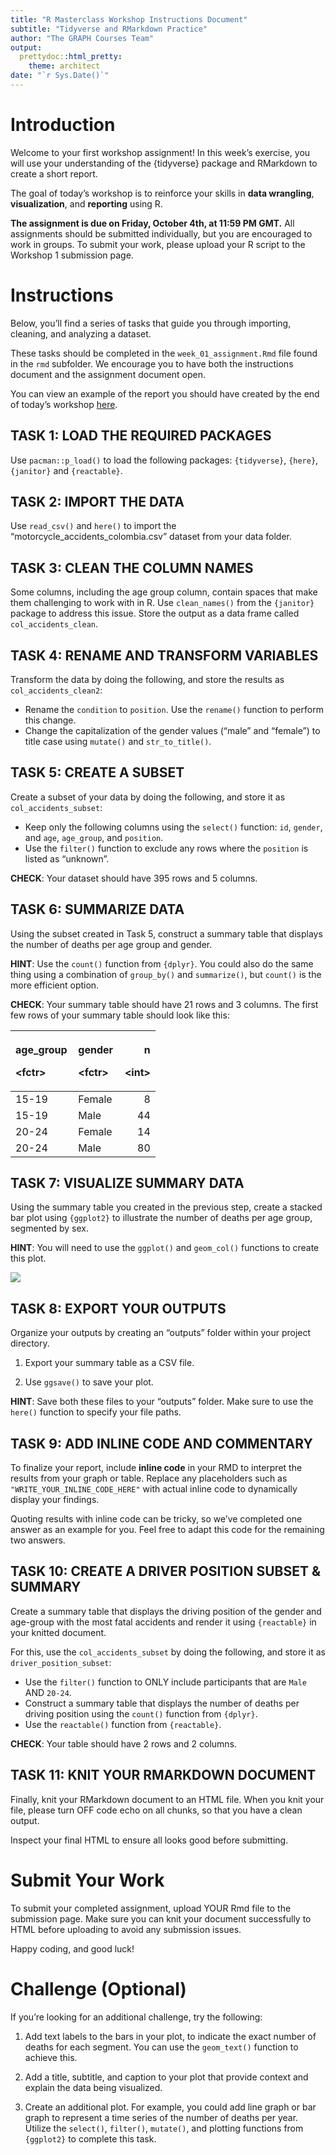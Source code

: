 ```yaml
---
title: "R Masterclass Workshop Instructions Document"
subtitle: "Tidyverse and RMarkdown Practice"
author: "The GRAPH Courses Team"
output:
  prettydoc::html_pretty:
    theme: architect
date: "`r Sys.Date()`"
---
```


# Introduction

Welcome to your first workshop assignment! In this week's exercise, you will use your understanding of the {tidyverse} package and RMarkdown to create a short report. 

The goal of today's workshop is to reinforce your skills in **data wrangling**, **visualization**, and **reporting** using R.

**The assignment is due on Friday, October 4th, at 11:59 PM GMT.** All assignments should be submitted individually, but you are encouraged to work in groups. To submit your work, please upload your R script to the Workshop 1 submission page.


# Instructions

Below, you'll find a series of tasks that guide you through importing, cleaning, and analyzing a dataset.

These tasks should be completed in the `week_01_assignment.Rmd` file found in the `rmd` subfolder. We encourage you to have both the instructions document and the assignment document open.

You can view an example of the report you should have created by the end of today's workshop [here]().

## TASK 1: LOAD THE REQUIRED PACKAGES

Use `pacman::p_load()` to load the following packages: `{tidyverse}`, `{here}`, `{janitor}` and `{reactable}`.

## TASK 2: IMPORT THE DATA

Use `read_csv()` and `here()` to import the "motorcycle_accidents_colombia.csv" dataset from your data folder.

## TASK 3: CLEAN THE COLUMN NAMES

Some columns, including the age group column, contain spaces that make them challenging to work with in R. Use `clean_names()` from the `{janitor}` package to address this issue. Store the output as a data frame called `col_accidents_clean`.

## TASK 4: RENAME AND TRANSFORM VARIABLES

Transform the data by doing the following, and store the results as `col_accidents_clean2`:

-   Rename the `condition` to `position`. Use the `rename()` function to perform this change.
-   Change the capitalization of the gender values ("male" and "female") to title case using `mutate()` and `str_to_title()`.

## TASK 5: CREATE A SUBSET

Create a subset of your data by doing the following, and store it as `col_accidents_subset`:

-   Keep only the following columns using the `select()` function: `id`, `gender`, and `age`, `age_group`, and `position`.
-   Use the `filter()` function to exclude any rows where the `position` is listed as "unknown".

**CHECK**: Your dataset should have 395 rows and 5 columns.

## TASK 6: SUMMARIZE DATA

Using the subset created in Task 5, construct a summary table that displays the number of deaths per age group and gender.

**HINT**: Use the `count()` function from `{dplyr}`. You could also do the same thing using a combination of `group_by()` and `summarize()`, but `count()` is the more efficient option.

**CHECK**: Your summary table should have 21 rows and 3 columns. The first few rows of your summary table should look like this:

+-----------+----------+---------+
| age_group | gender   | n       |
|           |          |         |
| \<fctr\>  | \<fctr\> | \<int\> |
+:==========+:=========+========:+
| 15-19     | Female   | 8       |
+-----------+----------+---------+
| 15-19     | Male     | 44      |
+-----------+----------+---------+
| 20-24     | Female   | 14      |
+-----------+----------+---------+
| 20-24     | Male     | 80      |
+-----------+----------+---------+

## TASK 7: VISUALIZE SUMMARY DATA

Using the summary table you created in the previous step, create a stacked bar plot using `{ggplot2}` to illustrate the number of deaths per age group, segmented by sex.

**HINT**: You will need to use the `ggplot()` and `geom_col()` functions to create this plot.

![](age_sex_bar_example.jpg)

## TASK 8: EXPORT YOUR OUTPUTS

Organize your outputs by creating an "outputs" folder within your project directory.

1.  Export your summary table as a CSV file.

2.  Use `ggsave()` to save your plot.

**HINT**: Save both these files to your "outputs" folder. Make sure to use the `here()` function to specify your file paths.

## TASK 9: ADD INLINE CODE AND COMMENTARY  

To finalize your report, include **inline code** in your RMD to interpret the results from your graph or table. Replace any placeholders such as `"WRITE_YOUR_INLINE_CODE_HERE"` with actual inline code to dynamically display your findings.

Quoting results with inline code can be tricky, so we've completed one answer as an example for you. Feel free to adapt this code for the remaining two answers.

## TASK 10: CREATE A DRIVER POSITION SUBSET & SUMMARY 

Create a summary table that displays the driving position of the gender and age-group with the most fatal accidents and render it using `{reactable}` in your knitted document. 

For this, use the `col_accidents_subset` by doing the following, and store it as `driver_position_subset`:

-   Use the `filter()` function to ONLY include participants that are `Male` AND `20-24`.
-  Construct a summary table that displays the number of deaths per driving position using the `count()` function from `{dplyr}`.
-   Use the `reactable()` function from `{reactable}`. 

**CHECK**: Your table should have 2 rows and 2 columns.

## TASK 11: KNIT YOUR RMARKDOWN DOCUMENT

Finally, knit your RMarkdown document to an HTML file. When you knit your file, please turn OFF code echo on all chunks, so that you have a clean output.

Inspect your final HTML to ensure all looks good before submitting.

# Submit Your Work

To submit your completed assignment, upload YOUR Rmd file to the submission page. Make sure you can knit your document successfully to HTML before uploading to avoid any submission issues.

Happy coding, and good luck!

# Challenge (Optional)

If you’re looking for an additional challenge, try the following:

1.  Add text labels to the bars in your plot, to indicate the exact number of deaths for each segment. You can use the `geom_text()` function to achieve this.

2.  Add a title, subtitle, and caption to your plot that provide context and explain the data being visualized.

3.  Create an additional plot. For example, you could add line graph or bar graph to represent a time series of the number of deaths per year. Utilize the `select()`, `filter()`, `mutate()`, and plotting functions from `{ggplot2}` to complete this task.
